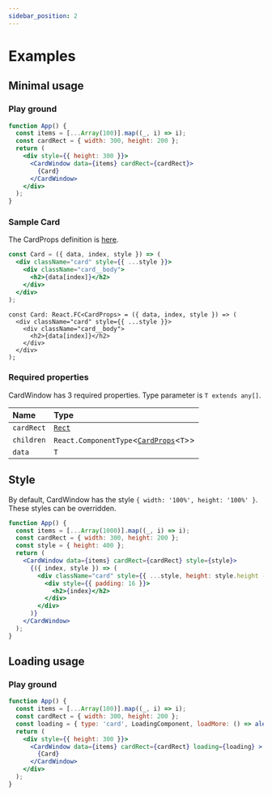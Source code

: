 ```yaml
---
sidebar_position: 2
---
```



# Examples

## Minimal usage

### Play ground

```jsx live
function App() {
  const items = [...Array(100)].map((_, i) => i);
  const cardRect = { width: 300, height: 200 };
  return (
    <div style={{ height: 300 }}>
      <CardWindow data={items} cardRect={cardRect}>
        {Card}
      </CardWindow>
    </div>
  );
}
```

### Sample Card

The CardProps definition is [here](./api/modules#cardprops).

<Tabs>
<TabItem value="js" label="JavaScript">

```jsx
const Card = ({ data, index, style }) => (
  <div className="card" style={{ ...style }}>
    <div className="card__body">
      <h2>{data[index]}</h2>
    </div>
  </div>
);
```

</TabItem>
<TabItem value="py" label="TypeScript">

```tsx
const Card: React.FC<CardProps> = ({ data, index, style }) => (
  <div className="card" style={{ ...style }}>
    <div className="card__body">
      <h2>{data[index]}</h2>
    </div>
  </div>
);
```

</TabItem>
</Tabs>

### Required properties

CardWindow has 3 required properties. Type parameter is `T extends any[]`.

| Name       | Type                                          |
| :--------- | :-------------------------------------------- |
| `cardRect` | [`Rect`](./api/modules#rect) | - |
| `children` | `React.ComponentType`<[`CardProps`](./api/modules#cardprops)<`T`\>\> | - |
| `data` | `T` | `data` is an array. CardWindow passes data to `children` component. |

## Style

By default, CardWindow has the style `{ width: '100%', height: '100%' }`. These styles can be overridden.

```jsx live
function App() {
  const items = [...Array(1000)].map((_, i) => i);
  const cardRect = { width: 300, height: 200 };
  const style = { height: 400 };
  return (
    <CardWindow data={items} cardRect={cardRect} style={style}>
      {({ index, style }) => (
        <div className="card" style={{ ...style, height: style.height - 16 }}>
          <div style={{ padding: 16 }}>
            <h2>{index}</h2>
          </div>
        </div>
      )}
    </CardWindow>
  );
}
```

## Loading usage

### Play ground

```jsx live
function App() {
  const items = [...Array(100)].map((_, i) => i);
  const cardRect = { width: 300, height: 200 };
  const loading = { type: 'card', LoadingComponent, loadMore: () => alert('more!') }
  return (
    <div style={{ height: 300 }}>
      <CardWindow data={items} cardRect={cardRect} loading={loading} >
        {Card}
      </CardWindow>
    </div>
  );
}
```
